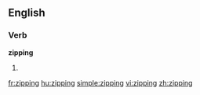 ==English==

===Verb===
'''zipping'''

# {{present participle of|[[zip]]}}

[[fr:zipping]]
[[hu:zipping]]
[[simple:zipping]]
[[vi:zipping]]
[[zh:zipping]]